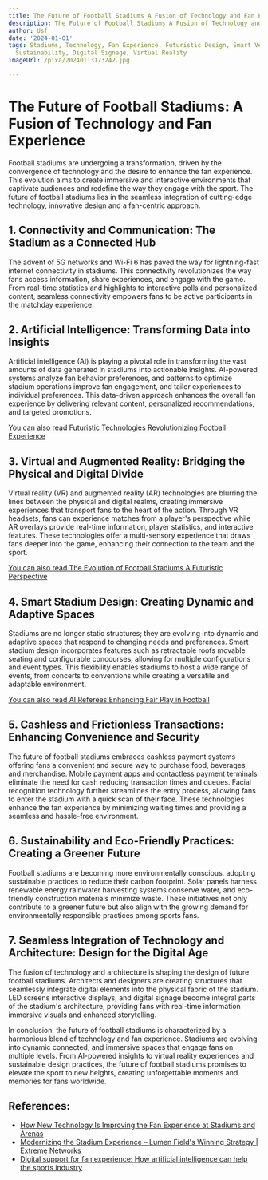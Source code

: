 ```yaml
---
title: The Future of Football Stadiums A Fusion of Technology and Fan Experience
description: The Future of Football Stadiums A Fusion of Technology and Fan Experience
author: Usf
date: '2024-01-01'
tags: Stadiums, Technology, Fan Experience, Futuristic Design, Smart Venues, Connectivity,
  Sustainability, Digital Signage, Virtual Reality
imageUrl: /pixa/20240113173242.jpg

---
```

# The Future of Football Stadiums: A Fusion of Technology and Fan Experience

Football stadiums are undergoing a transformation, driven by the convergence  of technology and the desire to enhance the fan experience. This evolution aims to create immersive and interactive environments  that captivate audiences and redefine the way they engage  with the sport. The future of football stadiums lies in  the seamless integration of cutting-edge technology, innovative design and  a fan-centric approach.

## 1. Connectivity and Communication: The Stadium as a Connected Hub

The advent of 5G networks  and Wi-Fi 6 has paved the way for lightning-fast internet connectivity in  stadiums. This connectivity revolutionizes the way fans access information, share experiences, and engage with the game. From real-time statistics and highlights to interactive polls and personalized content, seamless connectivity empowers fans to  be active participants  in the matchday experience.

##  2. Artificial Intelligence:  Transforming Data into  Insights

Artificial intelligence (AI) is playing a pivotal role in transforming the vast amounts  of data generated in stadiums into actionable  insights. AI-powered systems analyze fan behavior preferences, and patterns to optimize stadium operations improve fan engagement,  and  tailor experiences to individual preferences. This  data-driven approach enhances the  overall fan experience by delivering relevant content, personalized  recommendations, and  targeted promotions.

[You  can also read Futuristic Technologies Revolutionizing Football Experience](Futuristic%20Technologies%20Revolutionizing%20Football%20Experience)


##  3. Virtual and  Augmented Reality: Bridging the Physical and  Digital Divide

Virtual  reality (VR) and augmented reality (AR) technologies are blurring the lines between the physical and digital realms, creating immersive experiences that transport  fans to the heart of the action. Through VR headsets, fans can experience matches from a player's perspective while AR overlays  provide real-time information, player statistics, and interactive features. These technologies offer a multi-sensory experience that draws fans deeper into the game, enhancing their connection to the team and the sport.

[You can also read  The Evolution of Football Stadiums A Futuristic Perspective](The%20Evolution%20of%20Football%20Stadiums%20A%20Futuristic%20Perspective)


##  4. Smart Stadium Design: Creating Dynamic and Adaptive Spaces

Stadiums are no longer static  structures; they are evolving into dynamic and adaptive spaces that respond to changing needs and preferences. Smart stadium  design incorporates features such as retractable roofs movable seating and configurable concourses, allowing  for multiple configurations and  event types.  This flexibility enables stadiums to host a wide range of events, from concerts to conventions while creating a versatile and adaptable environment.

[You can also read AI Referees Enhancing Fair Play in Football](AI%20Referees%20Enhancing%20Fair%20Play%20in%20Football)


## 5. Cashless and Frictionless Transactions: Enhancing Convenience and Security

The  future of football stadiums embraces cashless payment systems offering  fans a convenient and secure way to purchase food, beverages,  and merchandise. Mobile payment apps and contactless payment terminals eliminate the need  for cash reducing transaction times and queues. Facial  recognition technology further  streamlines the entry process, allowing fans to enter  the  stadium with a quick scan of their face. These technologies enhance the fan experience by minimizing waiting times  and  providing a seamless and hassle-free environment.

##  6. Sustainability and  Eco-Friendly  Practices:  Creating a Greener Future

Football stadiums are becoming  more environmentally conscious, adopting sustainable practices to reduce their carbon footprint. Solar  panels harness renewable energy rainwater harvesting systems  conserve water, and eco-friendly construction materials  minimize waste. These initiatives not only contribute to  a greener future but also align with  the growing demand for environmentally responsible  practices among sports fans.

## 7. Seamless Integration of Technology and Architecture: Design for the Digital Age

The fusion of technology and architecture is shaping  the design  of future football stadiums. Architects and designers are creating structures that seamlessly integrate digital elements into the  physical fabric of the stadium. LED screens  interactive displays, and digital signage become integral parts  of the  stadium's  architecture, providing fans with real-time information immersive visuals and enhanced storytelling.

In conclusion, the future of football stadiums is characterized by a harmonious blend of technology  and fan experience. Stadiums are evolving into dynamic  connected, and immersive spaces that engage fans on multiple levels. From AI-powered insights to  virtual reality experiences and sustainable design practices, the future of football stadiums promises to elevate  the sport to new heights, creating unforgettable moments and memories for fans worldwide.

## References:
- [How New Technology Is Improving the Fan Experience at Stadiums and Arenas](https://www.athleticbusiness.com/facilities/stadium-arena/article/15139812/how-new-technology-is-improving-the-fan-experience-at-stadiums-and-arenas)
- [Modernizing the Stadium Experience – Lumen Field's Winning Strategy | Extreme Networks](https://www.extremenetworks.com/resources/blogs/lumen-field-named-number-1-stadium-for-fan-experience)
- [Digital support for fan experience: How artificial intelligence can help the sports industry](https://sportfive.com/beyond-the-match/insights/artificial-intelligence-digital-support-for-fan-experience)

